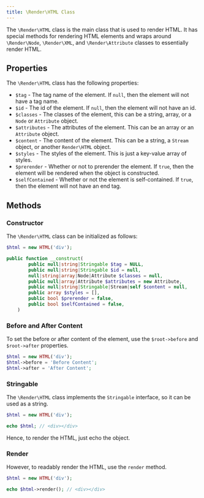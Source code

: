 ```yaml
---
title: \Render\HTML Class
---
```


The `\Render\HTML` class is the main class that is used to render HTML. It has special 
methods for rendering HTML elements and wraps around `\Render\Node`, `\Render\XML`, and 
`\Render\Attribute` classes to essentially render HTML.

## Properties

The `\Render\HTML` class has the following properties:

- `$tag` - The tag name of the element. If `null`, then the element will not have a tag name.
- `$id` - The id of the element. If `null`, then the element will not have an id.
- `$classes` - The classes of the element, this can be a string, array, or a `Node` or `Attribute` object.
- `$attributes` - The attributes of the element. This can be an array or an `Attribute` object.
- `$content` - The content of the element. This can be a string, a `Stream` object, or another `Render\HTML` object.
- `$styles` - The styles of the element. This is just a key-value array of styles.
- `$prerender` - Whether or not to prerender the element. If `true`, then the element will be rendered when the object is constructed.
- `$selfContained` - Whether or not the element is self-contained. If `true`, then the element will not have an end tag.

## Methods

### Constructor

The `\Render\HTML` class can be initialized as follows:

```php
$html = new HTML('div');
```

```php
public function __construct(
        public null|string|Stringable $tag = NULL,
        public null|string|Stringable $id = null,
		null|string|array|Node|Attribute $classes = null,
        public null|array|Attribute $attributes = new Attribute,
        public null|string|Stringable|Stream|self $content = null,
        public array $styles = [],
        public bool $prerender = false,
        public bool $selfContained = false,
    ) 
```

### Before and After Content
To set the before or after content of the element, use the `$root->before` and `$root->after` properties.

```php
$html = new HTML('div');
$html->before = 'Before Content';
$html->after = 'After Content';
```

### Stringable

The `\Render\HTML` class implements the `Stringable` interface, so it can be used as a string.

```php
$html = new HTML('div');

echo $html; // <div></div>
```

Hence, to render the HTML, just echo the object.

### Render

However, to readably render the HTML, use the `render` method.

```php
$html = new HTML('div');

echo $html->render(); // <div></div>
```